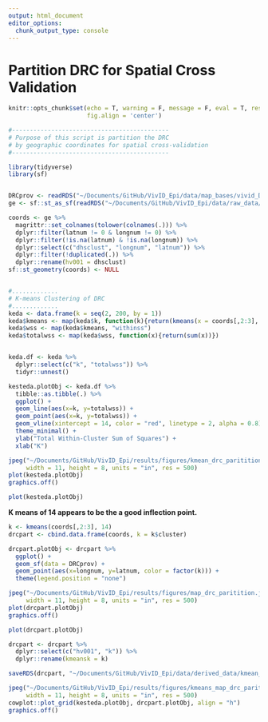 ```yaml
---
output: html_document
editor_options: 
  chunk_output_type: console
---
```

# Partition DRC for Spatial Cross Validation

```r
knitr::opts_chunk$set(echo = T, warning = F, message = F, eval = T, results = 'hide',
                      fig.align = 'center')

```
```r
#--------------------------------------------
# Purpose of this script is partition the DRC
# by geographic coordinates for spatial cross-validation
#--------------------------------------------

library(tidyverse)
library(sf)


DRCprov <- readRDS("~/Documents/GitHub/VivID_Epi/data/map_bases/vivid_DRCprov.rds")
ge <- sf::st_as_sf(readRDS("~/Documents/GitHub/VivID_Epi/data/raw_data/dhsdata/datasets/CDGE61FL.rds"))

coords <- ge %>% 
  magrittr::set_colnames(tolower(colnames(.))) %>% 
  dplyr::filter(latnum != 0 & longnum != 0) %>% 
  dplyr::filter(!is.na(latnum) & !is.na(longnum)) %>% 
  dplyr::select(c("dhsclust", "longnum", "latnum")) %>% 
  dplyr::filter(!duplicated(.)) %>% 
  dplyr::rename(hv001 = dhsclust)
sf::st_geometry(coords) <- NULL


#.............
# K-means Clustering of DRC
#.............
keda <- data.frame(k = seq(2, 200, by = 1))
keda$kmeans <- map(keda$k, function(k){return(kmeans(x = coords[,2:3], centers = k))})
keda$wss <- map(keda$kmeans, "withinss")
keda$totalwss <- map(keda$wss, function(x){return(sum(x))})


keda.df <- keda %>% 
  dplyr::select(c("k", "totalwss")) %>% 
  tidyr::unnest()

kesteda.plotObj <- keda.df %>% 
  tibble::as.tibble(.) %>% 
  ggplot() +
  geom_line(aes(x=k, y=totalwss)) + 
  geom_point(aes(x=k, y=totalwss)) +
  geom_vline(xintercept = 14, color = "red", linetype = 2, alpha = 0.8) +
  theme_minimal() + 
  ylab("Total Within-Cluster Sum of Squares") +
  xlab("K")

jpeg("~/Documents/GitHub/VivID_Epi/results/figures/kmean_drc_paritition.jpg",
     width = 11, height = 8, units = "in", res = 500)
plot(kesteda.plotObj)
graphics.off()


```

```r
plot(kesteda.plotObj)
```
**K means of 14 appears to be the a good inflection point.**


```r
k <- kmeans(coords[,2:3], 14)
drcpart <- cbind.data.frame(coords, k = k$cluster) 

drcpart.plotObj <- drcpart %>% 
  ggplot() + 
  geom_sf(data = DRCprov) + 
  geom_point(aes(x=longnum, y=latnum, color = factor(k))) +
  theme(legend.position = "none")

jpeg("~/Documents/GitHub/VivID_Epi/results/figures/map_drc_paritition.jpg",
     width = 11, height = 8, units = "in", res = 500)
plot(drcpart.plotObj)
graphics.off()


```

```r
plot(drcpart.plotObj)
```


```r
drcpart <- drcpart %>% 
  dplyr::select(c("hv001", "k")) %>% 
  dplyr::rename(kmeansk = k)

saveRDS(drcpart, "~/Documents/GitHub/VivID_Epi/data/derived_data/kmean_drcpartitioned.rds")

```

```r


jpeg("~/Documents/GitHub/VivID_Epi/results/figures/kmeans_map_drc_paritition.jpg",
     width = 11, height = 8, units = "in", res = 500)
cowplot::plot_grid(kesteda.plotObj, drcpart.plotObj, align = "h")
graphics.off()


```

